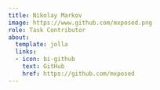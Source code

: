 ```yaml
---
title: Nikolay Markov
image: https://www.github.com/mxposed.png
role: Task Contributor
about:
  template: jolla
  links:
  - icon: bi-github
    text: GitHub
    href: https://github.com/mxposed
---
```


